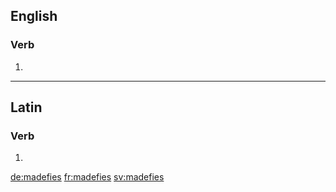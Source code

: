 ==English==

===Verb===
{{head|en}}

# {{en-third-person singular of|madefy}}

----

==Latin==

===Verb===
{{la-verb-form|madefīēs}}

# {{conjugation of|madefaciō||2|s|fut|pass|ind|lang=la}}

[[de:madefies]]
[[fr:madefies]]
[[sv:madefies]]